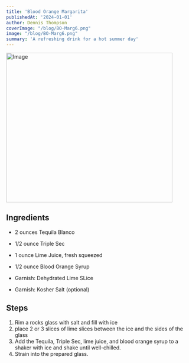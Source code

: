 ```yaml
---
title: 'Blood Orange Margarita'
publishedAt: '2024-01-01'
author: Dennis Thompson
coverImage: "/blog/BO-Marg6.png"
image: "/blog/BO-Marg6.png"
summary: 'A refreshing drink for a hot summer day'
---
```

<Image src="/blog/BO-Marg6.png" width="450" height="404" alt="Image" />


## Ingredients 
- 2 ounces Tequila Blanco 
- 1/2 ounce Triple Sec
- 1 ounce Lime Juice, fresh squeezed
- 1/2 ounce <Link href='/product/blood-orange-cocktail-syrup'>Blood Orange Syrup </Link>

- Garnish: <Link href='/product/lime'>Dehydrated Lime SLice</Link>
- Garnish: Kosher Salt (optional)


## Steps

1. Rim a rocks glass with salt and fill with ice
2. place 2 or 3 slices of lime slices between the ice and the sides of the glass
3. Add the Tequila, Triple Sec, lime juice, and blood orange syrup to a shaker with ice and shake until well-chilled.
4. Strain into the prepared glass.

<GuestbookPage />

